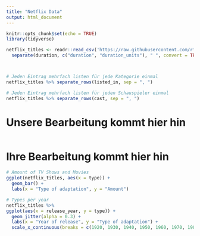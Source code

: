 ```yaml
---
title: "Netflix Data"
output: html_document
---
```


```r
knitr::opts_chunk$set(echo = TRUE)
library(tidyverse)

netflix_titles <- readr::read_csv('https://raw.githubusercontent.com/rfordatascience/tidytuesday/master/data/2021/2021-04-20/netflix_titles.csv')  %>% 
  separate(duration, c("duration", "duration_units"), " ", convert = TRUE)



# Jeden Eintrag mehrfach listen für jede Kategorie einmal
netflix_titles %>% separate_rows(listed_in, sep = ", ")

# Jeden Eintrag mehrfach listen für jeden Schauspieler einmal
netflix_titles %>% separate_rows(cast, sep = ", ")


```






# Unsere Bearbeitung kommt hier hin

```r
```



# Ihre Bearbeitung kommt hier hin

```r
# Amount of TV Shows and Movies
ggplot(netflix_titles, aes(x = type)) +
  geom_bar() +
  labs(x = "Type of adaptation", y = "Amount")

# Types per year
netflix_titles %>%
ggplot(aes(x = release_year, y = type)) +
  geom_jitter(alpha = 0.3) +
  labs(x = "Year of release", y = "Type of adaptation") +
  scale_x_continuous(breaks = c(1920, 1930, 1940, 1950, 1960, 1970, 1980, 1990, 2000, 2010, 2020))

```

